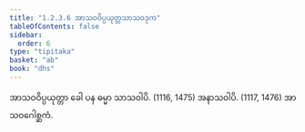 ```yaml
---
title: "1.2.3.6 အာသဝဝိပ္ပယုတ္တသာသဝဒုက"
tableOfContents: false
sidebar:
  order: 6
type: "tipitaka"
basket: "ab"
book: "dhs"
---
```



<DynamicBreadcrumb />

<Division number="41" book="dhs" e="ch" v="29" p="8">

<Paragraph number="107" book="dhs">
အာသဝဝိပ္ပယုတ္တာ ခေါ ပန ဓမ္မာ သာသဝါပိ. (<Emphasis>1116, 1475</Emphasis>)
</Paragraph>

<Paragraph number="108" book="dhs">
အနာသဝါပိ. (<Emphasis>1117, 1476</Emphasis>)

</Paragraph>
</Division>

<Paragraph number="109" type="center" book="dhs">
အာသဝဂေါစ္ဆကံ.
</Paragraph>